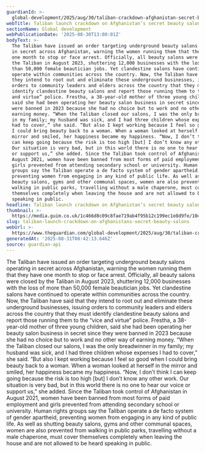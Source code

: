 ```yaml
---
guardianId: >-
  global-development/2025/aug/30/taliban-crackdown-afghanistan-secret-beauty-salons-women-gender-apartheid
webTitle: Taliban launch crackdown on Afghanistan’s secret beauty salons
sectionName: Global development
webPublicationDate: '2025-08-30T13:00:01Z'
bodyText: >-
  The Taliban have issued an order targeting underground beauty salons operating
  in secret across Afghanistan, warning the women running them that they have
  one month to stop or face arrest. Officially, all beauty salons were closed by
  the Taliban in August 2023, shuttering 12,000 businesses with the loss of more
  than 50,000 female beautician jobs. Yet clandestine salons have continued to
  operate within communities across the country. Now, the Taliban have said that
  they intend to root out and eliminate these underground businesses, issuing
  orders to community leaders and elders across the country that they must
  identify clandestine beauty salons and report those running them to the “vice
  and virtue” police. Frestha, a 38-year-old mother of three young children,
  said she had been operating her beauty salon business in secret since they
  were banned in 2023 because she had no choice but to work and no other way of
  earning money. “When the Taliban closed our salons, I was the only breadwinner
  in my family; my husband was sick, and I had three children whose expenses I
  had to cover,” she said. “But also I kept working because I feel so good when
  I could bring beauty back to a woman. When a woman looked at herself in the
  mirror and smiled, her happiness became my happiness. “Now, I don’t think I
  can keep going because the risk is too high [but] I don’t know any other work.
  Our situation is very bad, but in this world there is no one to hear our voice
  or support us,” she added. Since the Taliban took control of Afghanistan in
  August 2021, women have been banned from most forms of paid employment and
  girls prevented from attending secondary school or university. Human rights
  groups say the Taliban operate a de facto system of gender apartheid,
  preventing women from engaging in any kind of public life. As well as shutting
  beauty salons, gyms and other communal spaces, women are also prevented from
  walking in public parks, travelling without a male chaperone, must cover
  themselves completely when leaving the house and are not allowed to be heard
  speaking in public.
headline: Taliban launch crackdown on Afghanistan’s secret beauty salons
thumbnail: >-
  https://media.guim.co.uk/1c466d8c09c8fae719ab4f95b12c199ec1e8d9fe/1047_568_3213_2570/500.jpg
slug: taliban-launch-crackdown-on-afghanistans-secret-beauty-salons
webUrl: >-
  https://www.theguardian.com/global-development/2025/aug/30/taliban-crackdown-afghanistan-secret-beauty-salons-women-gender-apartheid
generatedAt: '2025-08-31T08:42:13.646Z'
source: guardian-api
---
```

The Taliban have issued an order targeting underground beauty salons operating in secret across Afghanistan, warning the women running them that they have one month to stop or face arrest. Officially, all beauty salons were closed by the Taliban in August 2023, shuttering 12,000 businesses with the loss of more than 50,000 female beautician jobs. Yet clandestine salons have continued to operate within communities across the country. Now, the Taliban have said that they intend to root out and eliminate these underground businesses, issuing orders to community leaders and elders across the country that they must identify clandestine beauty salons and report those running them to the “vice and virtue” police. Frestha, a 38-year-old mother of three young children, said she had been operating her beauty salon business in secret since they were banned in 2023 because she had no choice but to work and no other way of earning money. “When the Taliban closed our salons, I was the only breadwinner in my family; my husband was sick, and I had three children whose expenses I had to cover,” she said. “But also I kept working because I feel so good when I could bring beauty back to a woman. When a woman looked at herself in the mirror and smiled, her happiness became my happiness. “Now, I don’t think I can keep going because the risk is too high [but] I don’t know any other work. Our situation is very bad, but in this world there is no one to hear our voice or support us,” she added. Since the Taliban took control of Afghanistan in August 2021, women have been banned from most forms of paid employment and girls prevented from attending secondary school or university. Human rights groups say the Taliban operate a de facto system of gender apartheid, preventing women from engaging in any kind of public life. As well as shutting beauty salons, gyms and other communal spaces, women are also prevented from walking in public parks, travelling without a male chaperone, must cover themselves completely when leaving the house and are not allowed to be heard speaking in public.
